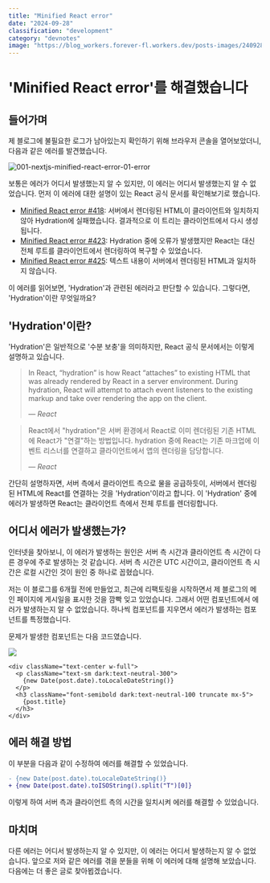 ---
title: "Minified React error"
date: "2024-09-28"
classification: "development"
category: "devnotes"
image: "https://blog_workers.forever-fl.workers.dev/posts-images/240928-01.webp"
---

# 'Minified React error'를 해결했습니다

## 들어가며

제 블로그에 불필요한 로그가 남아있는지 확인하기 위해 브라우저 콘솔을 열어보았더니, 다음과 같은 에러를 발견했습니다.

![001-nextjs-minified-react-error-01-error](https://blog_workers.forever-fl.workers.dev/posts-images/240928-01.webp)

보통은 에러가 어디서 발생했는지 알 수 있지만, 이 에러는 어디서 발생했는지 알 수 없었습니다. 먼저 이 에러에 대한 설명이 있는 React 공식 문서를 확인해보기로 했습니다.

- [Minified React error #418](https://react.dev/errors/418): 서버에서 렌더링된 HTML이 클라이언트와 일치하지 않아 Hydration에 실패했습니다. 결과적으로 이 트리는 클라이언트에서 다시 생성됩니다.
- [Minified React error #423](https://react.dev/errors/423): Hydration 중에 오류가 발생했지만 React는 대신 전체 루트를 클라이언트에서 렌더링하여 복구할 수 있었습니다.
- [Minified React error #425](https://react.dev/errors/425): 텍스트 내용이 서버에서 렌더링된 HTML과 일치하지 않습니다.

이 에러를 읽어보면, 'Hydration'과 관련된 에러라고 판단할 수 있습니다. 그렇다면, 'Hydration'이란 무엇일까요?

## 'Hydration'이란?

'Hydration'은 일반적으로 '수분 보충'을 의미하지만, React 공식 문서에서는 이렇게 설명하고 있습니다.

> In React, “hydration” is how React “attaches” to existing HTML that was already rendered by React in a server environment. During hydration, React will attempt to attach event listeners to the existing markup and take over rendering the app on the client.
>
> <cite>— React</cite>

> React에서 "hydration"은 서버 환경에서 React로 이미 렌더링된 기존 HTML에 React가 "연결"하는 방법입니다. hydration 중에 React는 기존 마크업에 이벤트 리스너를 연결하고 클라이언트에서 앱의 렌더링을 담당합니다.
>
> <cite>— React</cite>

간단히 설명하자면, 서버 측에서 클라이언트 측으로 물을 공급하듯이, 서버에서 렌더링된 HTML에 React를 연결하는 것을 'Hydration'이라고 합니다. 이 'Hydration' 중에 에러가 발생하면 React는 클라이언트 측에서 전체 루트를 렌더링합니다.

## 어디서 에러가 발생했는가?

인터넷을 찾아보니, 이 에러가 발생하는 원인은 서버 측 시간과 클라이언트 측 시간이 다른 경우에 주로 발생하는 것 같습니다. 서버 측 시간은 UTC 시간이고, 클라이언트 측 시간은 로컬 시간인 것이 원인 중 하나로 꼽혔습니다.

저는 이 블로그를 6개월 전에 만들었고, 최근에 리팩토링을 시작하면서 제 블로그의 메인 페이지에 게시일을 표시한 것을 깜빡 잊고 있었습니다. 그래서 어떤 컴포넌트에서 에러가 발생하는지 알 수 없었습니다. 하나씩 컴포넌트를 지우면서 에러가 발생하는 컴포넌트를 특정했습니다.

문제가 발생한 컴포넌트는 다음 코드였습니다.

![](https://blog_workers.forever-fl.workers.dev/posts-images/240928-02.webp)

```tsx title="AllCategory.tsx" showLineNumbers
<div className="text-center w-full">
  <p className="text-sm dark:text-neutral-300">
    {new Date(post.date).toLocaleDateString()}
  </p>
  <h3 className="font-semibold dark:text-neutral-100 truncate mx-5">
    {post.title}
  </h3>
</div>
```

## 에러 해결 방법

이 부분을 다음과 같이 수정하여 에러를 해결할 수 있었습니다.

```diff title="AllCategory.tsx"
- {new Date(post.date).toLocaleDateString()}
+ {new Date(post.date).toISOString().split("T")[0]}
```

이렇게 하여 서버 측과 클라이언트 측의 시간을 일치시켜 에러를 해결할 수 있었습니다.

## 마치며

다른 에러는 어디서 발생하는지 알 수 있지만, 이 에러는 어디서 발생하는지 알 수 없었습니다. 앞으로 저와 같은 에러를 겪을 분들을 위해 이 에러에 대해 설명해 보았습니다. 다음에는 더 좋은 글로 찾아뵙겠습니다.

